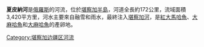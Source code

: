 '''夏皮納河'''是[[俄羅斯|俄羅斯]]的河流，位於[[堪察加半島|堪察加半島]]，河道全長約172公里，流域面積3,420平方里，河水主要來自融雪和雨水，最終注入[[堪察加河|堪察加河]]，是[[紅大馬哈魚|紅大馬哈魚]]、[[大麻哈魚|大麻哈魚]]和[[大麻哈魚|大麻哈魚]]的產卵地。

{{Russia-geo-stub}}

[[Category:堪察加边疆区河流|Category:堪察加边疆区河流]]